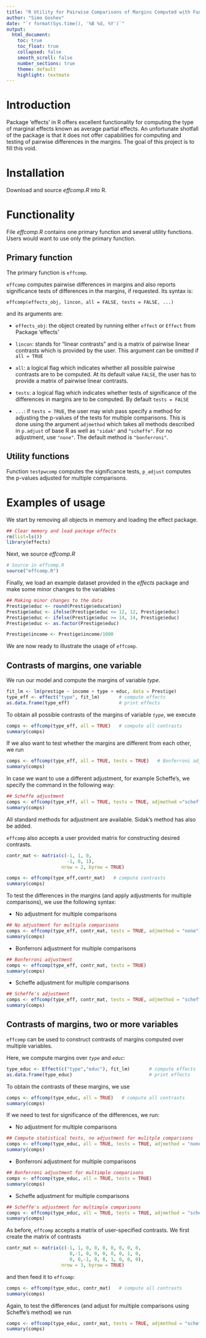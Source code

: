 ```yaml
---
title: "R Utility for Pairwise Comparisons of Margins Computed with Functions in Package 'effects'"
author: "Simo Goshev"
date: "`r format(Sys.time(), '%B %d, %Y')`"
output:
  html_document:
    toc: true
    toc_float: true
    collapsed: false
    smooth_scroll: false
    number_sections: true
    theme: default
    highlight: textmate
---
```


Introduction
======

Package 'effects' in R offers excellent functionality for
computing the type of marginal effects known as average partial
effects. An unfortunate shotfall of the package is that it does not
offer capabilities for computing and testing of pairwise differences
in the margins. The goal of this project is to fill this void.


Installation
======

Download and source *effcomp.R* into R. 


Functionality
======

File *effcomp.R* contains one primary function and several utility
functions. Users would want to use only the primary function.


Primary function
------

The primary function is `effcomp`.

`effcomp` computes pairwise differences in margins and also reports
significance tests of differences in the margins, if requested. Its
syntax is:  

    effcomp(effects_obj, lincon, all = FALSE, tests = FALSE, ...)

and its arguments are:

+ `effects_obj`: the object created by running either `effect` or
  `Effect` from Package 'effects'
  
+ `lincon`: stands for "linear contrasts" and is a matrix of
  pairwise linear contrasts which is provided by the user. This
  argument can be omitted if `all = TRUE`
  
+ `all`: a logical flag which indicates whether all possible
  pairwise contrasts are to be computed. At its default value
  `FALSE`, the user has to provide a matrix of pairwise linear
  contrasts.
  
+ `tests`: a logical flag which indicates whether tests of
  significance of the differences in margins are to be computed. By
  default `tests = FALSE`
  
+ `...`: if `tests = TRUE`, the user may wish pass specify a method
  for adjusting the p-values of the tests for multiple comparisons.
  This is done using the argument `adjmethod` which takes all methods
  described in `p.adjust` of base R as well as `"sidak"` and
  `"scheffe"`. For no adjustment, use `"none"`. The default method is
  `"bonferroni"`.
  
  
Utility functions
-------

Function `testpwcomp` computes the significance tests, `p_adjust`
computes the p-values adjusted for multiple comparisons. 


Examples of usage
=======

We start by removing all objects in memory and loading the effect package.

```r
## Clear memory and load package effects
rm(list=ls())
library(effects)
```

Next, we source *effcomp.R*

```r
# Source in effcomp.R
source("effcomp.R")
```

Finally, we load an example dataset provided in the _effects_ package and make
some minor changes to the variables

```r
## Making minor changes to the data
Prestige$educ <- round(Prestige$education)
Prestige$educ <- ifelse(Prestige$educ <= 12, 12, Prestige$educ)
Prestige$educ <- ifelse(Prestige$educ >= 14, 14, Prestige$educ)
Prestige$educ <- as.factor(Prestige$educ)

Prestige$income <- Prestige$income/1000
```

We are now ready to illustrate the usage of `effcomp`.

Contrasts of margins, one variable 
------

We run our model and compute the margins of variable *type*.

```r
fit_lm <- lm(prestige ~ income + type + educ, data = Prestige)
type_eff <- effect("type", fit_lm)       # compute effects
as.data.frame(type_eff)                  # print effects
```

To obtain all possible contrasts of the margins of variable *`type`*, we
execute

```r
comps <- effcomp(type_eff, all = TRUE)   # compute all contrasts
summary(comps)
```

If we also want to test whether the margins are different from each
other, we run

```r
comps <- effcomp(type_eff, all = TRUE, tests = TRUE)   # Bonferroni adjustment, default
summary(comps)
```

In case we want to use a different adjustment, for example Scheffe's, we
specify the command in the following way:

```r
## Scheffe adjustment
comps <- effcomp(type_eff, all = TRUE, tests = TRUE, adjmethod ="scheffe") 
summary(comps)
```

All standard methods for adjustment are available. Sidak's method has
also be added.


`effcomp` also accepts a user provided matrix for constructing desired contrasts.
```r
contr_mat <- matrix(c(-1, 1, 0,
                      -1, 0, 1),
                    nrow = 2, byrow = TRUE)

comps <- effcomp(type_eff,contr_mat)   # compute contrasts
summary(comps)
```

To test the differences in the margins (and apply adjustments for
multiple comparisons), we use the following syntax:

+ No adjustment for multiple comparisons

```r
## No adjustment for multiple comparisons
comps <- effcomp(type_eff, contr_mat, tests = TRUE, adjmethod = "none") 
summary(comps)
```

+ Bonferroni adjustment for multiple comparisons

```r
## Bonferroni adjustment
comps <- effcomp(type_eff, contr_mat, tests = TRUE)                     
summary(comps)
```

+ Scheffe adjustment for multiple comparisons

```r
## Scheffe's adjustment
comps <- effcomp(type_eff, contr_mat, tests = TRUE, adjmethod = "scheffe")
summary(comps)
```


Contrasts of margins, two or more variables
-----

`effcomp` can be used to construct contrasts of margins computed
over multiple variables.

Here, we compute margins over *`type`* and *`educ`*:

```r
type_educ <- Effect(c("type","educ"), fit_lm)       # compute effects
as.data.frame(type_educ)                            # print effects
```

To obtain the contrasts of these margins, we use
```r
comps <- effcomp(type_educ, all = TRUE)   # compute all contrasts
summary(comps)
```

If we need to test for significance of the differences, we run:

+ No adjustment for multiple comparisons

```r
## Compute statistical tests, no adjustment for mulitple comparisons
comps <- effcomp(type_educ, all = TRUE, tests = TRUE, adjmethod = "none")
summary(comps)
```
+ Bonferroni adjustment for multiple comparisons

```r
## Bonferroni adjustment for multimple comparisons
comps <- effcomp(type_educ, all = TRUE, tests = TRUE)
summary(comps)
```

+ Scheffe adjustment for multiple comparisons

```r
## Scheffe's adjustment for multimple comparisons
comps <- effcomp(type_educ, all = TRUE, tests = TRUE, adjmethod = "scheffe")
summary(comps)
```

As before, `effcomp` accepts a matrix of user-specified contrasts.
We first create the matrix of contrasts
```r
contr_mat <- matrix(c(-1, 1, 0, 0, 0, 0, 0, 0, 0,
                       0,-1, 0, 0, 0, 0, 0, 1, 0,
                       0, 0,-1, 0, 0, 1, 0, 0, 0),
                    nrow = 3, byrow = TRUE)

```
and then feed it to `effcomp`:

```r
comps <- effcomp(type_educ, contr_mat)   # compute all contrasts
summary(comps)
```

Again, to test the differences (and adjust for multiple comparisons
using Scheffe's method) we run

```r
comps <- effcomp(type_educ, contr_mat, tests = TRUE, adjmethod = "scheffe")
summary(comps)
```

